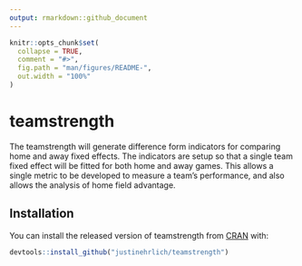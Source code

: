 ```yaml
---
output: rmarkdown::github_document
---
```


<!-- README.md is generated from README.Rmd. Please edit that file -->

```r
knitr::opts_chunk$set(
  collapse = TRUE,
  comment = "#>",
  fig.path = "man/figures/README-",
  out.width = "100%"
)
```

# teamstrength

<!-- badges: start -->
<!-- badges: end -->

The teamstrength will generate difference form indicators for comparing home and away fixed effects.
The indicators are setup so that a single team fixed effect will be fitted for both home and away
games. This allows a single metric to be developed to measure a team's performance, and also allows 
the analysis of home field advantage.

## Installation

You can install the released version of teamstrength from [CRAN](https://CRAN.R-project.org) with:

``` r
devtools::install_github("justinehrlich/teamstrength")
```

